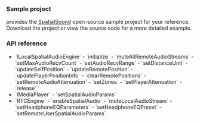 <PlatformWrapper platform="windows">

### Sample project

<Vg k="COMPANY" /> provides the [SpatialSound](https://github.com/AgoraIO/API-Examples/tree/main/windows/APIExample/APIExample/Advanced/SpatialAudio) open-source sample project for your reference. Download the project or view the source code for a more detailed example.

### API reference

- <Link to="{{global.API_REF_CPP_ROOT}}/class_ilocalspatialaudioengine.html#class_ilocalspatialaudioengine">`ILocalSpatialAudioEngine`</Link>
    - <Link to="{{global.API_REF_CPP_ROOT}}/class_ilocalspatialaudioengine.html#api_ilocalspatialaudioengine_initialize">`initialize`</Link>
    - <Link to="{{global.API_REF_CPP_ROOT}}/class_ibasespatialaudioengine.html#api_ibasespatialaudioengine_muteallremoteaudiostreams">`muteAllRemoteAudioStreams`</Link>
    - <Link to="{{global.API_REF_CPP_ROOT}}/class_ibasespatialaudioengine.html#api_ibasespatialaudioengine_setmaxaudiorecvcount">`setMaxAudioRecvCount`</Link>
    - <Link to="{{global.API_REF_CPP_ROOT}}/class_ibasespatialaudioengine.html#api_ibasespatialaudioengine_setaudiorecvrange">`setAudioRecvRange`</Link>
    - <Link to="{{global.API_REF_CPP_ROOT}}/class_ibasespatialaudioengine.html#api_ibasespatialaudioengine_setdistanceunit">`setDistanceUnit`</Link>
    - <Link to="{{global.API_REF_CPP_ROOT}}/class_ibasespatialaudioengine.html#api_ibasespatialaudioengine_updateselfposition">`updateSelfPosition`</Link>
    - <Link to="{{global.API_REF_CPP_ROOT}}/class_ilocalspatialaudioengine.html#api_ilocalspatialaudioengine_updateremoteposition">`updateRemotePosition`</Link>
    - <Link to="{{global.API_REF_CPP_ROOT}}/class_ibasespatialaudioengine.html#api_ibasespatialaudioengine_updateplayerpositioninfo">`updatePlayerPositionInfo`</Link>
    - <Link to="{{global.API_REF_CPP_ROOT}}/class_ilocalspatialaudioengine.html#api_ilocalspatialaudioengine_clearremotepositions">`clearRemotePositions`</Link>
    - <Link to="{{global.API_REF_CPP_ROOT}}/class_ibasespatialaudioengine.html#api_ilocalspatialaudioengine_setremoteaudioattenuation">`setRemoteAudioAttenuation`</Link>
    - <Link to="{{global.API_REF_CPP_ROOT}}/class_ibasespatialaudioengine.html#api_ibasespatialaudioengine_setzones">`setZones`</Link>
    - <Link to="{{global.API_REF_CPP_ROOT}}/class_ibasespatialaudioengine.html#api_ibasespatialaudioengine_setplayerattenuation">`setPlayerAttenuation`</Link>
    - <Link to="{{global.API_REF_CPP_ROOT}}/class_ibasespatialaudioengine.html#api_ibasespatialaudioengine_release">`release`</Link>

- <Link to="{{global.API_REF_CPP_ROOT}}/class_imediaplayer.html#class_imediaplayer">`IMediaPlayer`</Link>
    - <Link to="{{global.API_REF_CPP_ROOT}}/class_imediaplayer.html#api_imediaplayer_setspatialaudioparams">`setSpatialAudioParams`</Link>

- <Link to="{{global.API_REF_CPP_ROOT}}/class_irtcengine.html#class_irtcengine">`RTCEngine`</Link>
    - <Link to="{{global.API_REF_CPP_ROOT}}/class_irtcengine.html#api_irtcengine_enablespatialaudio">`enableSpatialAudio`</Link>
    - <Link to="{{global.API_REF_CPP_ROOT}}/class_irtcengine.html#api_irtcengine_mutelocalaudiostream">`muteLocalAudioStream`</Link>
    - <Link to="{{global.API_REF_CPP_ROOT}}/class_irtcengine.html#api_irtcengine_setheadphoneeqparameters">`setHeadphoneEQParameters`</Link>
    - <Link to="{{global.API_REF_CPP_ROOT}}/class_irtcengine.html#api_irtcengine_setheadphoneeqpreset">`setHeadphoneEQPreset`</Link>
    - <Link to="{{global.API_REF_CPP_ROOT}}/class_irtcengine.html#api_irtcengine_setremoteuserspatialaudioparams">`setRemoteUserSpatialAudioParams`</Link>

</PlatformWrapper>